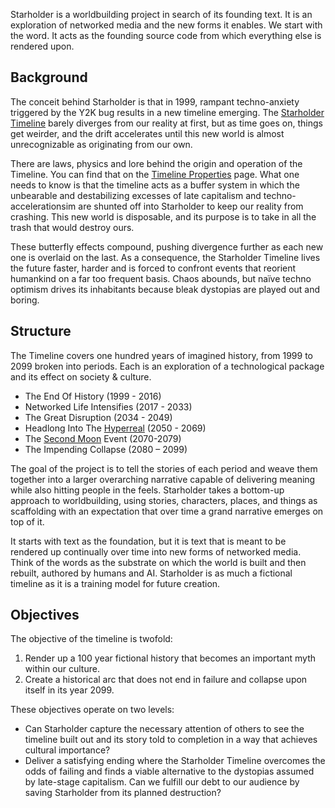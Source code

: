 Starholder is a worldbuilding project in search of its founding text. It is an exploration of networked media and the new forms it enables. We start with the word. It acts as the founding source code from which everything else is rendered upon.

## Background
The conceit behind Starholder is that in 1999, rampant techno-anxiety triggered by the Y2K bug results in a new timeline emerging. The [Starholder Timeline](https://starholder.xyz/index.php/Timeline_Chronology) barely diverges from our reality at first, but as time goes on, things get weirder, and the drift accelerates until this new world is almost unrecognizable as originating from our own.

There are laws, physics and lore behind the origin and operation of the Timeline. You can find that on the [Timeline Properties](https://starholder.xyz/index.php/Timeline_Properties) page. What one needs to know is that the timeline acts as a buffer system in which the unbearable and destabilizing excesses of late capitalism and techno-accelerationsim are shunted off into Starholder to keep our reality from crashing. This new world is disposable, and its purpose is to take in all the trash that would destroy ours.

These butterfly effects compound, pushing divergence further as each new one is overlaid on the last. As a consequence, the Starholder Timeline lives the future faster, harder and is forced to confront events that reorient humankind on a far too frequent basis. Chaos abounds, but naïve techno optimism drives its inhabitants because bleak dystopias are played out and boring.

## Structure
The Timeline covers one hundred years of imagined history, from 1999 to 2099 broken into periods. Each is an exploration of a technological package and its effect on society & culture.

* The End Of History (1999 - 2016)
* Networked Life Intensifies (2017 - 2033)
* The Great Disruption (2034 - 2049)
* Headlong Into The [Hyperreal](hyperreal) (2050 - 2069)
* The [Second Moon](second-moon) Event (2070-2079)
* The Impending Collapse (2080 – 2099)

The goal of the project is to tell the stories of each period and weave them together into a larger overarching narrative capable of delivering meaning while also hitting people in the feels. Starholder takes a bottom-up approach to worldbuilding, using stories, characters, places, and things as scaffolding with an expectation that over time a grand narrative emerges on top of it.

It starts with text as the foundation, but it is text that is meant to be rendered up continually over time into new forms of networked media. Think of the words as the substrate on which the world is built and then rebuilt, authored by humans and AI. Starholder is as much a fictional timeline as it is a training model for future creation.

## Objectives
The objective of the timeline is twofold:

1. Render up a 100 year fictional history that becomes an important myth within our culture.
2. Create a historical arc that does not end in failure and collapse upon itself in its year 2099.

These objectives operate on two levels:

* Can Starholder capture the necessary attention of others to see the timeline built out and its story told to completion in a way that achieves cultural importance?
* Deliver a satisfying ending where the Starholder Timeline overcomes the odds of failing and finds a viable alternative to the dystopias assumed by late-stage capitalism. Can we fulfill our debt to our audience by saving Starholder from its planned destruction?
